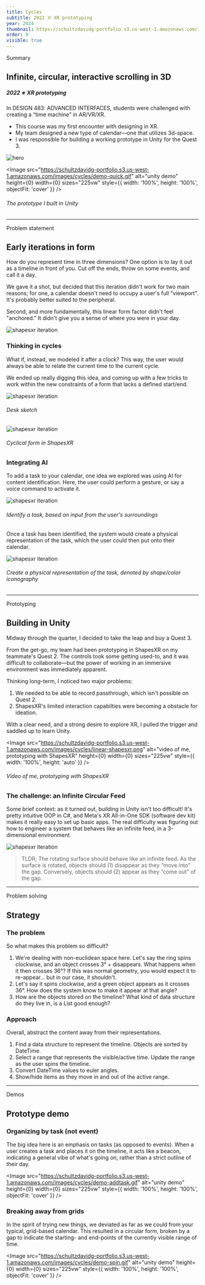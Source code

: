 ```yaml
---
title: Cycles
subtitle: 2022 ※ XR prototyping
year: 2024
thumbnail: https://schultzdavidg-portfolio.s3.us-west-1.amazonaws.com/images/cycles/hero2.jpg
order: 8
visible: true
---
```




<Anchor id="summary">Summary</Anchor>
## Infinite, circular, interactive scrolling in 3D
##### 2022 ※ XR prototyping

In DESIGN 483: ADVANCED INTERFACES, students were challenged with creating a “time machine” in AR/VR/XR.

- This course was my first encounter with designing in XR.
- My team designed a new type of calendar—one that utilizes 3d-space.
- I was responsible for building a working prototype in Unity for the Quest 3.

![hero](https://schultzdavidg-portfolio.s3.us-west-1.amazonaws.com/images/cycles/hero2.jpg)

<Image
    src="https://schultzdavidg-portfolio.s3.us-west-1.amazonaws.com/images/cycles/demo-quick.gif"
    alt="unity demo"
    height={0}
    width={0}
    sizes="225vw"
    style={{ width: '100%', height: '100%', objectFit: 'cover' }}
/>
###### The prototype I built in Unity


---


<Anchor id="problem-statement">Problem statement</Anchor>
## Early iterations in form
How do you represent time in three dimensions? One option is to lay it out as a timeline in front of you. Cut off the ends, throw on some events, and call it a day.

We gave it a shot, but decided that this iteration didn't work for two main reasons; for one, a calendar doesn't need to occupy a user's full "viewport". It's probably better suited to the peripheral.

Second, and more fundamentally, this linear form factor didn't feel "anchored." It didn't give you a sense of where you were in your day.

![shapesxr iteration](https://schultzdavidg-portfolio.s3.us-west-1.amazonaws.com/images/cycles/linear-shapesxr.png)

### Thinking in cycles
What if, instead, we modeled it after a clock? This way, the user would always be able to relate the current time to the current cycle.

We ended up really digging this idea, and coming up with a few tricks to work within the new constraints of a form that lacks a defined start/end.

![shapesxr iteration](https://schultzdavidg-portfolio.s3.us-west-1.amazonaws.com/images/cycles/desk-sketch-2-cropped.png)
###### Desk sketch

![shapesxr iteration](https://schultzdavidg-portfolio.s3.us-west-1.amazonaws.com/images/cycles/shapesxr-cropped.png)
###### Cyclical form in ShapesXR



### Integrating AI
To add a task to your calendar, one idea we explored was using AI for content identification. Here, the user could perform a gesture, or say a voice command to activate it.

![shapesxr iteration](https://schultzdavidg-portfolio.s3.us-west-1.amazonaws.com/images/cycles/ai-content_id.jpg)
###### Identify a task, based on input from the user's surroundings



Once a task has been identified, the system would create a physical representation of the task, which the user could then put onto their calendar.


![shapesxr iteration](https://schultzdavidg-portfolio.s3.us-west-1.amazonaws.com/images/cycles/hand-grab-task.png)
###### Create a physical representation of the task, denoted by shape/color iconography

---

<Anchor id="prototyping">Prototyping</Anchor>
## Building in Unity

Midway through the quarter, I decided to take the leap and buy a Quest 3.

From the get-go, my team had been prototyping in ShapesXR on my teammate's Quest 2. The controls took some getting used-to, and it was difficult to collaborate—but the power of working in an immersive environment was immediately apparent.

Thinking long-term, I noticed two major problems:

1. We needed to be able to record passthrough, which isn't possible on Quest 2.
2. ShapesXR's limited interaction capabilties were becoming a obstacle for ideation.

With a clear need, and a strong desire to explore XR, I pulled the trigger and saddled up to learn Unity.

<Image
    src="https://schultzdavidg-portfolio.s3.us-west-1.amazonaws.com/images/cycles/linear-shapesxr.png"
    alt="video of me, prototyping with ShapesXR"
    height={0}
    width={0}
    sizes="225vw"
    style={{ width: '100%', height: 'auto' }}
/>
###### Video of me, prototyping with ShapesXR

### The challenge: an Infinite Circular Feed

Some brief context: as it turned out, building in Unity isn't too difficult! It's pretty intuitive OOP in C#, and Meta's XR All-in-One SDK (software dev kit) makes it really easy to set up basic apps. The real difficulty was figuring out how to engineer a system that behaves like an infinite feed, in a 3-dimensional environment.


![shapesxr iteration](https://schultzdavidg-portfolio.s3.us-west-1.amazonaws.com/images/cycles/feed-diagram.png)


> TLDR; The rotating surface should behave like an infinite feed. As the surface is rotated, objects should (1) disappear as they “move into” the gap. Conversely, objects should (2) appear as they “come out” of the gap.

---


<Anchor id="problem-solving">Problem solving</Anchor>
## Strategy

### The problem
So what makes this problem so difficult?

1. We're dealing with non-euclidean space here. Let's say the ring spins clockwise, and an object crosses 3° + disappears. What happens when it then crosses 36°? If this was normal geometry, you would expect it to re-appear… but in our case, it shouldn't.
2. Let's say it spins clockwise, and a green object appears as it crosses 36°. How does the system know to make it appear at that angle?
3. How are the objects stored on the timeline? What kind of data structure do they live in, is a List good enough?

### Approach
Overall, abstract the content away from their representations.

1. Find a data structure to represent the timeline. Objects are sorted by DateTime.
2. Select a range that represents the visible/active time. Update the range as the user spins the timeline.
3. Convert DateTime values to euler angles.
4. Show/hide items as they move in and out of the active range.


--- 

<Anchor id="demos">Demos</Anchor>
## Prototype demo

### Organizing by task (not event)
The big idea here is an emphasis on tasks (as opposed to events). When a user creates a task and places it on the timeline, it acts like a beacon, indicating a general vibe of what's going on, rather than a strict outline of their day.

<Image
    src="https://schultzdavidg-portfolio.s3.us-west-1.amazonaws.com/images/cycles/demo-addtask.gif"
    alt="unity demo"
    height={0}
    width={0}
    sizes="225vw"
    style={{ width: '100%', height: '100%', objectFit: 'cover' }}
/>

### Breaking away from grids
In the spirit of trying new things, we deviated as far as we could from your typical, grid-based calendar. This resulted in a circular form, broken by a gap to indicate the starting- and end-points of the currently visible range of time.


<Image
    src="https://schultzdavidg-portfolio.s3.us-west-1.amazonaws.com/images/cycles/demo-spin.gif"
    alt="unity demo"
    height={0}
    width={0}
    sizes="225vw"
    style={{ width: '100%', height: '100%', objectFit: 'cover' }}
/>
